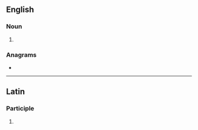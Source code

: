 ==English==

===Noun===
{{head|en|noun plural form}}

# {{plural of|moderato|lang=en}}

===Anagrams===
* {{anagrams|en|a=ademoorst|astrodome}}

----

==Latin==

===Participle===
{{la-part-form|moderatōs}}

# {{inflection of|moderatus||acc|m|p|lang=la}}